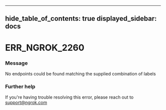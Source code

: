 

---
hide_table_of_contents: true
displayed_sidebar: docs
---


# ERR_NGROK_2260

### Message
No endpoints could be found matching the supplied combination of labels

<ErrorDetails />



### Further help
If you're having trouble resolving this error, please reach out to [support@ngrok.com](mailto:support@ngrok.com?subject=Help%20with%20ERR_NGROK_2260)

